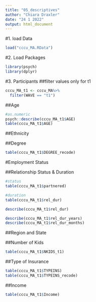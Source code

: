 ```yaml
---
title: "05_descriptives"
author: "Chiara Draxler"
date: "24 1 2022"
output: html_document
---
```


#1. load Data
```r
load("cccu_MA.RData")
```


#2. Load Packages
```r
library(psych)
library(dplyr)
```


#3. Participants
##filter values only for t1

```r
cccu_MA_t1 <- cccu_MA%>%
  filter(WAVE == "t1")
```


##Age
```r
#as.numeric
psych::describe(cccu_MA_t1$AGE)
table(cccu_MA_t1$AGE)
```
##Ethnicity

##Degree
```r
table(cccu_MA_t1$DEGREE_recode)

```
#Employment Status

##Relationship Status & Duration

```r
#status
table(cccu_MA_t1$partnered)

#duration
table(cccu_MA_t1$rel_dur)

describe(cccu_MA_t1$rel_dur)

describe(cccu_MA_t1$rel_dur_years)
describe(cccu_MA_t1$rel_dur_months)
```


##Region and State


##Number of Kids
```r
table(cccu_MA_t1$NKIDS_t1)

```


##Type of Insurance
```r
table(cccu_MA_t1$TYPEINS)
table(cccu_MA_t1$TYPEINS_recode)

```


##Income
```r
table(cccu_MA_t1$Income)
```


